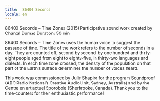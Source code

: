 ```yaml
---
title:  86400 Seconds
locale: en
---
```

86400 Seconds – Time Zones (2015)
Participative sound work created
by Chantal Dumas
Duration: 50 min

86400 Seconds – Time Zones uses the human voice to suggest the passage of time. The title of the work refers to the number of seconds in a day. They are counted off, second by second, by one hundred and thirty-eight people aged from eight to eighty-five, in thirty-two languages and dialects. In each time zone crossed, the density of the population on that part of the Earth’s surface determines the number of voices heard.

This work was commissioned by Julie Shapiro for the program Soundproof (ABC Radio National’s Creative Audio Unit, Sydney, Australia) and by the Centre en art actuel Sporobole (Sherbrooke, Canada). Thank you to the time-counters for their enthusiastic performance!
